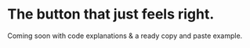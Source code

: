 # The button that just feels right.

Coming soon with code explanations & a ready copy and paste example.
